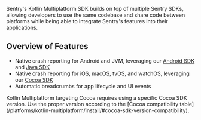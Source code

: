 Sentry's Kotlin Multiplatform SDK builds on top of multiple Sentry SDKs, allowing developers to use the same codebase and share code between platforms while being able to integrate Sentry's features into their applications.

## Overview of Features

- Native crash reporting for Android and JVM, leveraging our [Android SDK](/platforms/android) and [Java SDK](/platforms/java)
- Native crash reporting for iOS, macOS, tvOS, and watchOS, leveraging our [Cocoa SDK](/platforms/apple)
- Automatic breadcrumbs for app lifecycle and UI events

<Note>
Kotlin Multiplatform targeting Cocoa requires using a specific Cocoa SDK version.
Use the proper version according to the [Cocoa compatibility table](/platforms/kotlin-multiplatform/install/#cocoa-sdk-version-compatibility).
</Note>
